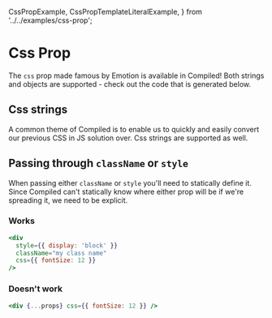   CssPropExample,
  CssPropTemplateLiteralExample,
} from '../../examples/css-prop';

# Css Prop

The `css` prop made famous by Emotion is available in Compiled!
Both strings and objects are supported -
check out the code that is generated below.

<CssPropExample />

## Css strings

A common theme of Compiled is to enable us to quickly and easily convert our previous CSS in JS solution over.
Css strings are supported as well.

<CssPropTemplateLiteralExample />

## Passing through `className` or `style`

When passing either `className` or `style` you'll need to statically define it.
Since Compiled can't statically know where either prop will be if we're spreading it,
we need to be explicit.

### Works

```jsx
<div
  style={{ display: 'block' }}
  className="my class name"
  css={{ fontSize: 12 }}
/>
```

### Doesn't work

```jsx
<div {...props} css={{ fontSize: 12 }} />
```
